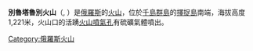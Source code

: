 {{coord|44.459|N|146.936|E|display=title|type:mountain}}

'''別魯塔魯別火山'''（{{lang-ru|Берутарубе}}, {{lang-ja|ベルタルベ山}}）是[[俄羅斯|俄羅斯]]的[[火山|火山]]，位於[[千島群島|千島群島]]的[[擇捉島|擇捉島]]南端，海拔高度1,221米，火山口的活踴[[火山噴氣孔|火山噴氣孔]]有硫礦氣體噴出。

{{Russia-geo-stub}}
[[Category:俄羅斯火山|Category:俄羅斯火山]]